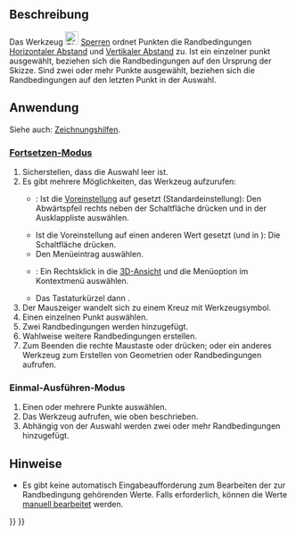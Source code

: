 <languages/>

{{Docnav/de
|[[Sketcher_ConstrainAngle/de|WinkelFestlegen]]
|[[Sketcher_ConstrainCoincidentUnified/de|KoinzidentFestlegenKombiniert]]
|[[Sketcher_Workbench/de|Sketcher]]
|IconL=Sketcher_ConstrainAngle.svg
|IconR=Sketcher_ConstrainCoincidentUnified.svg‎
|IconC=Workbench_Sketcher.svg
}}

{{GuiCommand/de
|Name=Sketcher ConstrainLock
|Name/de=Sketcher Sperren
|MenuLocation=Skizze → Randbedingungen → Position festlegen
|Workbenches=[[Sketcher_Workbench/de|Sketcher]]
|Shortcut={{KEY|K}} {{KEY|L}}
|SeeAlso=[[Sketcher_ConstrainBlock/de|Sketcher Fixieren]]
}}

<span id="Description"></span>
==Beschreibung==

Das Werkzeug [[File:Sketcher_ConstrainLock.svg|24px]] [[Sketcher ConstrainLock/de|Sperren]] ordnet Punkten die Randbedingungen [[Sketcher_ConstrainDistanceX/de|Horizontaler Abstand]] und [[Sketcher_ConstrainDistanceY/de|Vertikaler Abstand]] zu. Ist ein einzelner punkt ausgewählt, beziehen sich die Randbedingungen auf den Ursprung der Skizze. Sind zwei oder mehr Punkte ausgewählt, beziehen sich die Randbedingungen auf den letzten Punkt in der Auswahl.

<span id="Usage"></span>
==Anwendung==

Siehe auch: [[Sketcher_Workbench/de#Zeichnungshilfen|Zeichnungshilfen]].

<span id="Continue_mode"></span>
===[[Sketcher_Workbench/de#Fortsetzen-Modi|Fortsetzen-Modus]]===

# Sicherstellen, dass die Auswahl leer ist.
# Es gibt mehrere Möglichkeiten, das Werkzeug aufzurufen:
#* {{Version/de|1.0}}: Ist die [[Sketcher_Preferences/de#Allgemein|Voreinstellung]] {{MenuCommand|Werkzeuge für Maßeinträge}} auf {{Value|Einzelnes Werkzeug}} gesetzt (Standardeinstellung): Den Abwärtspfeil rechts neben der Schaltfläche {{Button|[[Image:Sketcher_Dimension.svg||x16px]][[Image:Toolbar_flyout_arrow.svg|x16px]]}} drücken und {{MenuCommand|[[Image:Sketcher_ConstrainLock.svg|16px]] Position festlegen}} in der Ausklappliste auswählen.
#* Ist die Voreinstellung auf einen anderen Wert gesetzt (und in {{VersionMinus/de|0.21}}): Die Schaltfläche {{Button|[[Image:Sketcher_ConstrainLock.svg|16px]] [[Sketcher_ConstrainLock/de|Sperren]]}} drücken.
#* Den Menüeintrag {{MenuCommand|Skizze → Randbedingungen → [[Image:Sketcher_ConstrainLock.svg|16px]] Position festlegen}} auswählen.
#* {{Version/de|1.0}}: Ein Rechtsklick in die [[3D_View|3D-Ansicht]] und die Menüoption {{MenuCommand|Maß → [[Image:Sketcher_ConstrainLock.svg|16px]] Position festlegen}} im Kontextmenü auswählen.
#* Das Tastaturkürzel {{KEY|K}} dann {{KEY|L}}.
# Der Mauszeiger wandelt sich zu einem Kreuz mit Werkzeugsymbol.
# Einen einzelnen Punkt auswählen.
# Zwei Randbedingungen werden hinzugefügt.
# Wahlweise weitere Randbedingungen erstellen.
# Zum Beenden die rechte Maustaste oder {{KEY|Esc}} drücken; oder ein anderes Werkzeug zum Erstellen von Geometrien oder Randbedingungen aufrufen.

<span id="Run-once_mode"></span>
===Einmal-Ausführen-Modus===

# Einen oder mehrere Punkte auswählen.
# Das Werkzeug aufrufen, wie oben beschrieben.
# Abhängig von der Auswahl werden zwei oder mehr Randbedingungen hinzugefügt.

<span id="Notes"></span>
==Hinweise==

* Es gibt keine automatisch Eingabeaufforderung zum Bearbeiten der zur Randbedingung gehörenden Werte. Falls erforderlich, können die Werte [[Sketcher_Workbench/de#Randbedingungen_bearbeiten|manuell bearbeitet]] werden.


{{Docnav/de
|[[Sketcher_ConstrainAngle/de|WinkelFestlegen]]
|[[Sketcher_ConstrainCoincidentUnified/de|KoinzidentFestlegenKombiniert]]
|[[Sketcher_Workbench/de|Sketcher]]
|IconL=Sketcher_ConstrainAngle.svg
|IconR=Sketcher_ConstrainCoincidentUnified.svg‎
|IconC=Workbench_Sketcher.svg
}}

{{Sketcher_Tools_navi{{#translation:}}}}
{{Userdocnavi{{#translation:}}}}